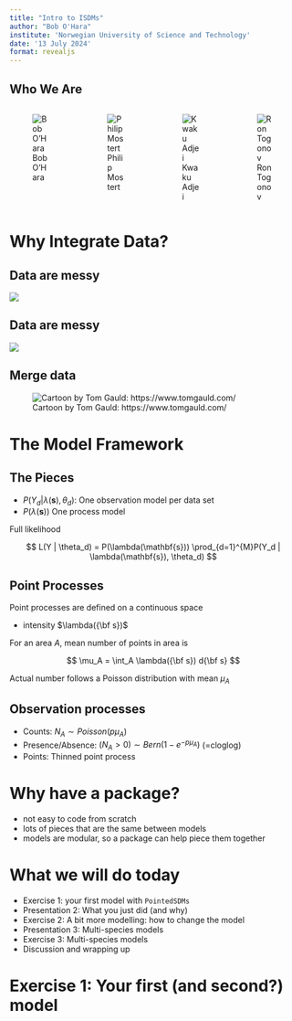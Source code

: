 ```yaml
---
title: "Intro to ISDMs"
author: "Bob O'Hara"
institute: 'Norwegian University of Science and Technology'
date: '13 July 2024'
format: revealjs
---
```


## Who We Are

:::: {.columns}

::: {.column width="25%"}
![Bob O'Hara](Images/BobOH.jpg)

:::

::: {.column width="25%"}

![Philip Mostert](Images/Philip.jpg)
:::

::: {.column width="25%"}

![Kwaku Adjei](Images/Kwaku.jpg)
:::

::: {.column width="25%"}
![Ron Togonov](Images/RonT.jpg)
:::

::::

# Why Integrate Data?

## Data are messy

![](Images/LepsNA.gif)


## Data are messy

![](Images/JohanTrap.JPG)


## Merge data

![Cartoon by Tom Gauld: https://www.tomgauld.com/](Images/TomGaiuuldAI.jpg)


# The Model Framework

## The Pieces

- $P(Y_d | \lambda(\mathbf{s}), \theta_d)$:  One observation model per data set
- $P(\lambda(\mathbf{s}))$ One process model

Full likelihood

$$
L(Y | \theta_d) = P(\lambda(\mathbf{s})) \prod_{d=1}^{M}P(Y_d | \lambda(\mathbf{s}), \theta_d)
$$

## Point Processes

Point processes are defined on a continuous space

- intensity $\lambda({\bf s})$

For an area $A$, mean number of points in area is 

$$
\mu_A = \int_A \lambda({\bf s}) d{\bf s}
$$

Actual number follows a Poisson distribution with mean $\mu_A$

## Observation processes

- Counts: $N_A \sim Poisson(p \mu_A)$
- Presence/Absence: $(N_A >0) \sim Bern( 1-e^{-p \mu_A})$ (=cloglog)
- Points: Thinned point process 

# Why have a package?

- not easy to code from scratch
- lots of pieces that are the same between models
- models are modular, so a package can help piece them together

# What we will do today

- Exercise 1: your first model with `PointedSDMs`
- Presentation 2: What you just did (and why)
- Exercise 2: A bit more modelling: how to change the model
- Presentation 3: Multi-species models
- Exercise 3: Multi-species models
- Discussion and wrapping up


# Exercise 1: Your first (and second?) model



